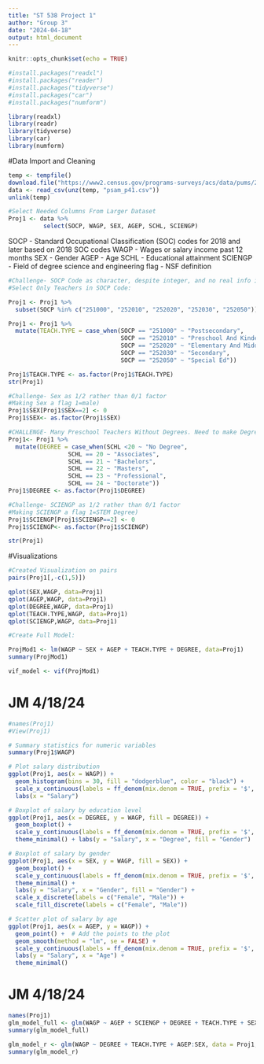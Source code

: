 ```yaml
---
title: "ST 538 Project 1"
author: "Group 3"
date: "2024-04-18"
output: html_document
---
```


```r
knitr::opts_chunk$set(echo = TRUE)
```

```r
#install.packages("readxl")
#install.packages("reader")
#install.packages("tidyverse")
#install.packages("car")
#install.packages("numform")

```


```r
library(readxl)
library(readr)
library(tidyverse)
library(car)
library(numform)
```

#Data Import and Cleaning

```r
temp <- tempfile()
download.file("https://www2.census.gov/programs-surveys/acs/data/pums/2022/5-Year/csv_por.zip",temp)
data <- read_csv(unz(temp, "psam_p41.csv"))
unlink(temp)
```

```r
#Select Needed Columns From Larger Dataset
Proj1 <- data %>% 
          select(SOCP, WAGP, SEX, AGEP, SCHL, SCIENGP) 
```

SOCP - Standard Occupational Classification (SOC) codes for 2018 and later based on 2018 SOC codes
WAGP - Wages or salary income past 12 months
SEX - Gender
AGEP - Age
SCHL - Educational attainment
SCIENGP - Field of degree science and engineering flag - NSF definition


```r
#Challenge- SOCP Code as character, despite integer, and no real info in code
#Select Only Teachers in SOCP Code:

Proj1 <- Proj1 %>%
  subset(SOCP %in% c("251000", "252010", "252020", "252030", "252050"))

Proj1 <- Proj1 %>%
  mutate(TEACH.TYPE = case_when(SOCP == "251000" ~ "Postsecondary",
                                SOCP == "252010" ~ "Preschool And Kindergarten",
                                SOCP == "252020" ~ "Elementary And Middle",
                                SOCP == "252030" ~ "Secondary",
                                SOCP == "252050" ~ "Special Ed"))

Proj1$TEACH.TYPE <- as.factor(Proj1$TEACH.TYPE)
str(Proj1)
```

```r
#Challenge- Sex as 1/2 rather than 0/1 factor
#Making Sex a flag 1=male)
Proj1$SEX[Proj1$SEX==2] <- 0
Proj1$SEX<- as.factor(Proj1$SEX)
```


```r
#CHALLENGE- Many Preschool Teachers Without Degrees. Need to make Degree Level Flag 
Proj1<- Proj1 %>%
  mutate(DEGREE = case_when(SCHL <20 ~ "No Degree",
                 SCHL == 20 ~ "Associates",
                 SCHL == 21 ~ "Bachelors",
                 SCHL == 22 ~ "Masters",
                 SCHL == 23 ~ "Professional",
                 SCHL == 24 ~ "Doctorate"))
Proj1$DEGREE <- as.factor(Proj1$DEGREE)
```

```r
#Challenge- SCIENGP as 1/2 rather than 0/1 factor
#Making SCIENGP a flag 1=STEM Degree)
Proj1$SCIENGP[Proj1$SCIENGP==2] <- 0
Proj1$SCIENGP<- as.factor(Proj1$SCIENGP)
```


```r
str(Proj1)
```
#Visualizations
```r
#Created Visualization on pairs
pairs(Proj1[,-c(1,5)])
```

```r
qplot(SEX,WAGP, data=Proj1)
qplot(AGEP,WAGP, data=Proj1)
qplot(DEGREE,WAGP, data=Proj1)
qplot(TEACH.TYPE,WAGP, data=Proj1)
qplot(SCIENGP,WAGP, data=Proj1)
```




```r
#Create Full Model:

ProjMod1 <- lm(WAGP ~ SEX + AGEP + TEACH.TYPE + DEGREE, data=Proj1)
summary(ProjMod1)

vif_model <- vif(ProjMod1)
```
# JM 4/18/24
```r
#names(Proj1)
#View(Proj1)

# Summary statistics for numeric variables
summary(Proj1$WAGP)

# Plot salary distribution
ggplot(Proj1, aes(x = WAGP)) + 
  geom_histogram(bins = 30, fill = "dodgerblue", color = "black") +
  scale_x_continuous(labels = ff_denom(mix.denom = TRUE, prefix = '$', pad.char = '')) + 
  labs(x = "Salary")

# Boxplot of salary by education level
ggplot(Proj1, aes(x = DEGREE, y = WAGP, fill = DEGREE)) + 
  geom_boxplot() + 
  scale_y_continuous(labels = ff_denom(mix.denom = TRUE, prefix = '$', pad.char = '')) +
  theme_minimal() + labs(y = "Salary", x = "Degree", fill = "Gender")

# Boxplot of salary by gender
ggplot(Proj1, aes(x = SEX, y = WAGP, fill = SEX)) + 
  geom_boxplot() + 
  scale_y_continuous(labels = ff_denom(mix.denom = TRUE, prefix = '$', pad.char = '')) +
  theme_minimal() + 
  labs(y = "Salary", x = "Gender", fill = "Gender") +
  scale_x_discrete(labels = c("Female", "Male")) +
  scale_fill_discrete(labels = c("Female", "Male")) 

# Scatter plot of salary by age
ggplot(Proj1, aes(x = AGEP, y = WAGP)) +
  geom_point() +  # Add the points to the plot
  geom_smooth(method = "lm", se = FALSE) +
  scale_y_continuous(labels = ff_denom(mix.denom = TRUE, prefix = '$', pad.char = '')) +
  labs(y = "Salary", x = "Age") +
  theme_minimal()

```
# JM 4/18/24
```r
names(Proj1)
glm_model_full <- glm(WAGP ~ AGEP + SCIENGP + DEGREE + TEACH.TYPE + SEX, data = Proj1, family = poisson())
summary(glm_model_full)

glm_model_r <- glm(WAGP ~ DEGREE + TEACH.TYPE + AGEP:SEX, data = Proj1, family = poisson())
summary(glm_model_r)

```

